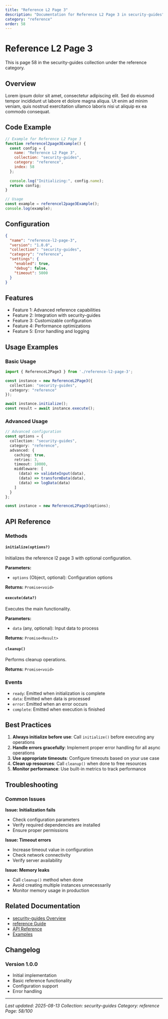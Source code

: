 ```yaml
---
title: "Reference L2 Page 3"
description: "Documentation for Reference L2 Page 3 in security-guides"
category: "reference"
order: 58
---
```


# Reference L2 Page 3

This is page 58 in the security-guides collection under the reference category.

## Overview

Lorem ipsum dolor sit amet, consectetur adipiscing elit. Sed do eiusmod tempor incididunt ut labore et dolore magna aliqua. Ut enim ad minim veniam, quis nostrud exercitation ullamco laboris nisi ut aliquip ex ea commodo consequat.

## Code Example

```javascript
// Example for Reference L2 Page 3
function referencel2page3Example() {
  const config = {
    name: "Reference L2 Page 3",
    collection: "security-guides",
    category: "reference",
    index: 58
  };
  
  console.log("Initializing:", config.name);
  return config;
}

// Usage
const example = referencel2page3Example();
console.log(example);
```

## Configuration

```json
{
  "name": "reference-l2-page-3",
  "version": "1.0.0",
  "collection": "security-guides",
  "category": "reference",
  "settings": {
    "enabled": true,
    "debug": false,
    "timeout": 5000
  }
}
```

## Features

  - Feature 1: Advanced reference capabilities
  - Feature 2: Integration with security-guides
  - Feature 3: Customizable configuration
  - Feature 4: Performance optimizations
  - Feature 5: Error handling and logging

## Usage Examples

### Basic Usage

```typescript
import { ReferenceL2Page3 } from './reference-l2-page-3';

const instance = new ReferenceL2Page3({
  collection: "security-guides",
  category: "reference"
});

await instance.initialize();
const result = await instance.execute();
```

### Advanced Usage

```typescript
// Advanced configuration
const options = {
  collection: "security-guides",
  category: "reference",
  advanced: {
    caching: true,
    retries: 3,
    timeout: 10000,
    middleware: [
      (data) => validateInput(data),
      (data) => transformData(data),
      (data) => logData(data)
    ]
  }
};

const instance = new ReferenceL2Page3(options);
```

## API Reference

### Methods

#### `initialize(options?)`

Initializes the reference l2 page 3 with optional configuration.

**Parameters:**
- `options` (Object, optional): Configuration options

**Returns:** `Promise<void>`

#### `execute(data?)`

Executes the main functionality.

**Parameters:**
- `data` (any, optional): Input data to process

**Returns:** `Promise<Result>`

#### `cleanup()`

Performs cleanup operations.

**Returns:** `Promise<void>`

### Events

- `ready`: Emitted when initialization is complete
- `data`: Emitted when data is processed
- `error`: Emitted when an error occurs
- `complete`: Emitted when execution is finished

## Best Practices

1. **Always initialize before use**: Call `initialize()` before executing any operations
2. **Handle errors gracefully**: Implement proper error handling for all async operations
3. **Use appropriate timeouts**: Configure timeouts based on your use case
4. **Clean up resources**: Call `cleanup()` when done to free resources
5. **Monitor performance**: Use built-in metrics to track performance

## Troubleshooting

### Common Issues

**Issue: Initialization fails**
- Check configuration parameters
- Verify required dependencies are installed
- Ensure proper permissions

**Issue: Timeout errors**
- Increase timeout value in configuration
- Check network connectivity
- Verify server availability

**Issue: Memory leaks**
- Call `cleanup()` method when done
- Avoid creating multiple instances unnecessarily
- Monitor memory usage in production

## Related Documentation

- [security-guides Overview](../index)
- [reference Guide](../reference/index)
- [API Reference](../api/index)
- [Examples](../examples/index)

## Changelog

### Version 1.0.0
- Initial implementation
- Basic reference functionality
- Configuration support
- Error handling

---

*Last updated: 2025-08-13*
*Collection: security-guides*
*Category: reference*
*Page: 58/100*

